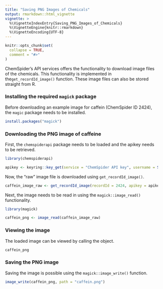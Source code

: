 ```yaml
---
title: "Saving PNG Images of Chemicals"
output: rmarkdown::html_vignette
vignette: >
  %\VignetteIndexEntry{Saving_PNG_Images_of_Chemicals}
  %\VignetteEngine{knitr::rmarkdown}
  %\VignetteEncoding{UTF-8}
---
```


```r
knitr::opts_chunk$set(
  collapse = TRUE,
  comment = "#>"
)
```

ChemSpider's API services offers the functionality to download image files of the chemicals. This functionality is implemented in the` get_recordId_image()` function. These image files can also be stored straight from R.

### Installing the required `magick` package

Before downloading an example image for caffein (ChemSpider ID 2424), the `magic` package needs to be installed.

```r
install.packages("magick")
```

### Downloading the PNG image of caffeine

First, the `chemspiderapi` package needs to be loaded and the apikey needs to be retrieved.

```r
library(chemspiderapi)

apikey <- keyring::key_get(service = "ChemSpider API key", username = Sys.getenv("USERNAME"))
```

Now, the "raw" image file is downloaded using `get_recordId_image()`.
```r
caffein_image_raw <- get_recordId_image(recordId = 2424, apikey = apikey)
```

Next, the image needs to be read in using the `magick::image_read()` functionality.
```r
library(magick)

caffein_png <- image_read(caffein_image_raw)
```


### Viewing the image

The loaded image can be viewed by calling the object. 
```r
caffein_png
```


### Saving the PNG image

Saving the image is possible using the `magick::image_write()` function.

```r
image_write(caffein_png, path = "caffein.png")
```

